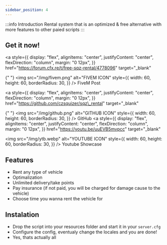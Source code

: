 ```yaml
---
sidebar_position: 4
---
```


:::info Introduction
Rental system that is an optimized & free alternative with more features to other paied scripts
:::

## Get it now!

<div
style={{
    display: "flex",
    alignItems: "center",
    justifyContent: "center",
    flexDirection: "row"
}}
>

<a
  style={{
    display: "flex",
    alignItems: "center",
    justifyContent: "center",
    flexDirection: "column",
    margin: "0 12px",
  }}
  href="https://forum.cfx.re/t/free-sqz-rental/4778096"
  target="_blank"
>
  {" "}
  <img
    src="/img/fivem.png"
    alt="FIVEM ICON"
    style={{
      width: 60,
      height: 60,
      borderRadius: 30,
    }}
  />
  FiveM Post
</a>

<a
  style={{
    display: "flex",
    alignItems: "center",
    justifyContent: "center",
    flexDirection: "column",
    margin: "0 12px",
  }}
  href="https://github.com/czsquizer/sqz\_rental"
  target="_blank"
>
  {" "}
  <img
    src="/img/github.png"
    alt="GITHUB ICON"
    style={{
      width: 60,
      height: 60,
      borderRadius: 30,
    }}
  />
  GitHub
</a>
<a
  style={{
    display: "flex",
    alignItems: "center",
    justifyContent: "center",
    flexDirection: "column",
    margin: "0 12px",
  }}
  href="https://youtu.be/uuEVB5mvpcc"
  target="_blank"
>
  <img
    src="/img/ytb.webp"
    alt="YOUTUBE ICON"
    style={{
      width: 60,
      height: 60,
      borderRadius: 30,
    }}
  />
  Youtube Showcase
</a>

</div>

## Features

- Rent any type of vehicle
- Optimalization
- Unlimited delivery/take points
- Pay insurance (if not paid, you will be charged for damage cause to the vehicle)
- Choose time you wanna rent the vehicle for

## Instalation

- Drop the script into your resources folder and start it in your `server.cfg`
- Configure the config, eventualy change the locales and you are done!
- Yes, thats actually all
